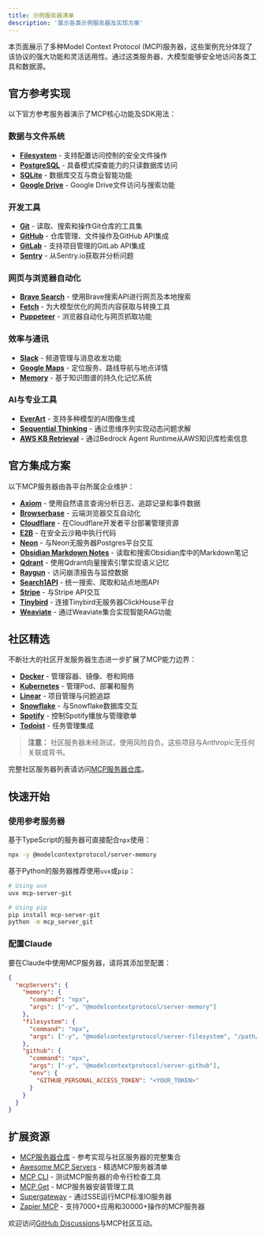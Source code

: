 ```yaml
---
title: 示例服务器清单  
description: '展示各类示例服务器及实现方案'  
---
```


本页面展示了多种Model Context Protocol (MCP)服务器，这些案例充分体现了该协议的强大功能和灵活适用性。通过这类服务器，大模型能够安全地访问各类工具和数据源。

## 官方参考实现

以下官方参考服务器演示了MCP核心功能及SDK用法：

### 数据与文件系统
- **[Filesystem](https://github.com/modelcontextprotocol/servers/tree/main/src/filesystem)** - 支持配置访问控制的安全文件操作  
- **[PostgreSQL](https://github.com/modelcontextprotocol/servers/tree/main/src/postgres)** - 具备模式探查能力的只读数据库访问  
- **[SQLite](https://github.com/modelcontextprotocol/servers/tree/main/src/sqlite)** - 数据库交互与商业智能功能  
- **[Google Drive](https://github.com/modelcontextprotocol/servers/tree/main/src/gdrive)** - Google Drive文件访问与搜索功能  

### 开发工具
- **[Git](https://github.com/modelcontextprotocol/servers/tree/main/src/git)** - 读取、搜索和操作Git仓库的工具集  
- **[GitHub](https://github.com/modelcontextprotocol/servers/tree/main/src/github)** - 仓库管理、文件操作及GitHub API集成  
- **[GitLab](https://github.com/modelcontextprotocol/servers/tree/main/src/gitlab)** - 支持项目管理的GitLab API集成  
- **[Sentry](https://github.com/modelcontextprotocol/servers/tree/main/src/sentry)** - 从Sentry.io获取并分析问题  

### 网页与浏览器自动化
- **[Brave Search](https://github.com/modelcontextprotocol/servers/tree/main/src/brave-search)** - 使用Brave搜索API进行网页及本地搜索  
- **[Fetch](https://github.com/modelcontextprotocol/servers/tree/main/src/fetch)** - 为大模型优化的网页内容获取与转换工具  
- **[Puppeteer](https://github.com/modelcontextprotocol/servers/tree/main/src/puppeteer)** - 浏览器自动化与网页抓取功能  

### 效率与通讯
- **[Slack](https://github.com/modelcontextprotocol/servers/tree/main/src/slack)** - 频道管理与消息收发功能  
- **[Google Maps](https://github.com/modelcontextprotocol/servers/tree/main/src/google-maps)** - 定位服务、路线导航与地点详情  
- **[Memory](https://github.com/modelcontextprotocol/servers/tree/main/src/memory)** - 基于知识图谱的持久化记忆系统  

### AI与专业工具
- **[EverArt](https://github.com/modelcontextprotocol/servers/tree/main/src/everart)** - 支持多种模型的AI图像生成  
- **[Sequential Thinking](https://github.com/modelcontextprotocol/servers/tree/main/src/sequentialthinking)** - 通过思维序列实现动态问题求解  
- **[AWS KB Retrieval](https://github.com/modelcontextprotocol/servers/tree/main/src/aws-kb-retrieval-server)** - 通过Bedrock Agent Runtime从AWS知识库检索信息  

## 官方集成方案

以下MCP服务器由各平台所属企业维护：

- **[Axiom](https://github.com/axiomhq/mcp-server-axiom)** - 使用自然语言查询分析日志、追踪记录和事件数据  
- **[Browserbase](https://github.com/browserbase/mcp-server-browserbase)** - 云端浏览器交互自动化  
- **[Cloudflare](https://github.com/cloudflare/mcp-server-cloudflare)** - 在Cloudflare开发者平台部署管理资源  
- **[E2B](https://github.com/e2b-dev/mcp-server)** - 在安全云沙箱中执行代码  
- **[Neon](https://github.com/neondatabase/mcp-server-neon)** - 与Neon无服务器Postgres平台交互  
- **[Obsidian Markdown Notes](https://github.com/calclavia/mcp-obsidian)** - 读取和搜索Obsidian库中的Markdown笔记  
- **[Qdrant](https://github.com/qdrant/mcp-server-qdrant/)** - 使用Qdrant向量搜索引擎实现语义记忆  
- **[Raygun](https://github.com/MindscapeHQ/mcp-server-raygun)** - 访问崩溃报告与监控数据  
- **[Search1API](https://github.com/fatwang2/search1api-mcp)** - 统一搜索、爬取和站点地图API  
- **[Stripe](https://github.com/stripe/agent-toolkit)** - 与Stripe API交互  
- **[Tinybird](https://github.com/tinybirdco/mcp-tinybird)** - 连接Tinybird无服务器ClickHouse平台  
- **[Weaviate](https://github.com/weaviate/mcp-server-weaviate)** - 通过Weaviate集合实现智能RAG功能  

## 社区精选

不断壮大的社区开发服务器生态进一步扩展了MCP能力边界：

- **[Docker](https://github.com/ckreiling/mcp-server-docker)** - 管理容器、镜像、卷和网络  
- **[Kubernetes](https://github.com/Flux159/mcp-server-kubernetes)** - 管理Pod、部署和服务  
- **[Linear](https://github.com/jerhadf/linear-mcp-server)** - 项目管理与问题追踪  
- **[Snowflake](https://github.com/datawiz168/mcp-snowflake-service)** - 与Snowflake数据库交互  
- **[Spotify](https://github.com/varunneal/spotify-mcp)** - 控制Spotify播放与管理歌单  
- **[Todoist](https://github.com/abhiz123/todoist-mcp-server)** - 任务管理集成  

> **注意：** 社区服务器未经测试，使用风险自负。这些项目与Anthropic无任何关联或背书。

完整社区服务器列表请访问[MCP服务器仓库](https://github.com/modelcontextprotocol/servers)。

## 快速开始

### 使用参考服务器

基于TypeScript的服务器可直接配合`npx`使用：

```bash
npx -y @modelcontextprotocol/server-memory
```

基于Python的服务器推荐使用`uvx`或`pip`：

```bash
# Using uvx
uvx mcp-server-git

# Using pip
pip install mcp-server-git
python -m mcp_server_git
```

### 配置Claude

要在Claude中使用MCP服务器，请将其添加至配置：

```json
{
  "mcpServers": {
    "memory": {
      "command": "npx",
      "args": ["-y", "@modelcontextprotocol/server-memory"]
    },
    "filesystem": {
      "command": "npx",
      "args": ["-y", "@modelcontextprotocol/server-filesystem", "/path/to/allowed/files"]
    },
    "github": {
      "command": "npx",
      "args": ["-y", "@modelcontextprotocol/server-github"],
      "env": {
        "GITHUB_PERSONAL_ACCESS_TOKEN": "<YOUR_TOKEN>"
      }
    }
  }
}
```

## 扩展资源

- [MCP服务器仓库](https://github.com/modelcontextprotocol/servers) - 参考实现与社区服务器的完整集合  
- [Awesome MCP Servers](https://github.com/punkpeye/awesome-mcp-servers) - 精选MCP服务器清单  
- [MCP CLI](https://github.com/wong2/mcp-cli) - 测试MCP服务器的命令行检查工具  
- [MCP Get](https://mcp-get.com) - MCP服务器安装管理工具  
- [Supergateway](https://github.com/supercorp-ai/supergateway) - 通过SSE运行MCP标准IO服务器  
- [Zapier MCP](https://zapier.com/mcp) - 支持7000+应用和30000+操作的MCP服务器  

欢迎访问[GitHub Discussions](https://github.com/orgs/modelcontextprotocol/discussions)与MCP社区互动。